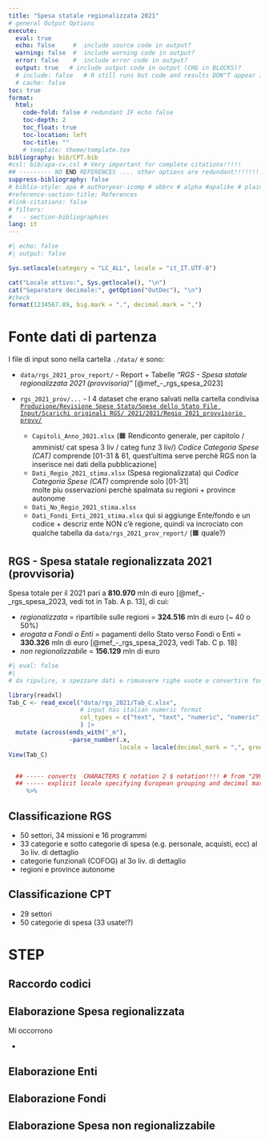 ```yaml
---
title: "Spesa statale regionalizzata 2021"
# general Output Options
execute:     
  eval: true
  echo: false     #  include source code in output?
  warning: false  #  include warning code in output?
  error: false    #  include error code in output?
  output: true   # include output code in output (CHG in BLOCKS)?
  # include: false   # R still runs but code and results DON"T appear in output  
  # cache: false
toc: true
format:
  html:
    code-fold: false # redundant IF echo false 
    toc-depth: 2
    toc_float: true
    toc-location: left
    toc-title: ""
    # template: theme/template.tex  
bibliography: bib/CPT.bib
#csl: bib/apa-cv.csl # Very important for complete citations!!!!! 
## --------- NO END REFERENCES .... other options are redundant!!!!!!!!!!!!!!!!!!!!!!!!!!!!!!
suppress-bibliography: false
# biblio-style: apa # authoryear-icomp # abbrv # alpha #apalike # plain # unsrt #siam
#reference-section-title: References
#link-citations: false
# filters:
#   - section-bibliographies
lang: it 
---
```


```r
#| echo: false
#| output: false

Sys.setlocale(category = "LC_ALL", locale = "it_IT.UTF-8")

cat("Locale attivo:", Sys.getlocale(), "\n")
cat("Separatore decimale:", getOption("OutDec"), "\n")
#check 
format(1234567.89, big.mark = ".", decimal.mark = ",")
```

# Fonte dati di partenza

I file di input sono nella cartella `./data/` e sono:

-   `data/rgs_2021_prov_report/` - Report + Tabelle *"RGS - Spesa statale regionalizzata 2021 (provvisoria)"* [@mef_-_rgs_spesa_2023]

-   `rgs_2021_prov/...` - I 4 dataset che erano salvati nella cartella condivisa [`Produzione/Revisione Spese Stato/Spese dello Stato File Input/Scarichi originali RGS/ 2021/2021/Regio 2021_provvisorio provv/`](https://governoit.sharepoint.com/:f:/r/sites/DPCOES-Documentale/Documenti%20condivisi/Ufficio%20IV/ServizioXV/Produzione/Revisione%20spese%20stato/Spese%20dello%20Stato_file%20INPUT/Scarichi%20originali%20RGS/2021/2021%20provv?csf=1&web=1&e=dVmcFZ)

    -   `Capitoli_Anno_2021.xlsx` (🟧 Rendiconto generale, per capitolo / amminist/ cat spesa 3 liv / categ funz 3 liv/)
_Codice Categoria Spese (CAT)_ comprende [01-31 & 61, quest'ultima serve perchè RGS non la inserisce nei dati della pubblicazione]
    -   `Dati_Regio_2021_stima.xlsx` (Spesa regionalizzata)
qui _Codice Categoria Spese (CAT)_ comprende solo [01-31]  
molte piu osservazioni perchè spalmata su regioni + province autonome
    -   `Dati_No_Regio_2021_stima.xlsx`
    -   `Dati_Fondi_Enti_2021_stima.xlsx`
qui si aggiunge Ente/fondo e un codice + descriz ente
NON c'è regione, quindi va incrociato con qualche tabella da `data/rgs_2021_prov_report/` (🟧 quale?)


## RGS - Spesa statale regionalizzata 2021 (provvisoria)

Spesa totale per il 2021 pari a **810.970** mln di euro [@mef_-_rgs_spesa_2023, vedi tot in Tab. A p. 13], di cui:

-   *regionalizzata* = ripartibile sulle regioni = **324.516** mln di euro (\~ 40 o 50%)
-   *erogata a Fondi o Enti* = pagamenti dello Stato verso Fondi o Enti = **330.326** mln di euro [@mef_-_rgs_spesa_2023, vedi Tab. C p. 18]
-   *non regionalizzabile* = **156.129** mln di euro

```r
#| eval: false
#| 
# da ripulire, x spezzare dati e rimuovere righe vuote e convertire format italiano 

library(readxl)
Tab_C <- read_excel("data/rgs_2021/Tab_C.xlsx",
                    # input has italian numeric format 
                    col_types = c("text", "text", "numeric", "numeric", "numeric", "numeric"),
                    ) |> 
  mutate (across(ends_with("_m"), 
                 ~parse_number(.x, 
                               locale = locale(decimal_mark = ",", grouping_mark = ".")))) 
View(Tab_C)


  ## ----- converts  CHARACTERS € notation 2 $ notation!!!! # from "299.143,00"  to "299143.00"
  ## ----- explicit locale specifying European grouping and decimal marks
     %>% 

```

## Classificazione RGS

-   50 settori, 34 missioni e 16 programmi
-   33 categorie e sotto categorie di spesa (e.g. personale, acquisti, ecc) al 3o liv. di dettaglio
-   categorie funzionali (COFOG) al 3o liv. di dettaglio
-   regioni e province autonome

## Classificazione CPT

-   29 settori
-   50 categorie di spesa (33 usate!?)

# STEP

## Raccordo codici

## Elaborazione Spesa regionalizzata

<!-- input RGS  -->

Mi occorrono

-   

## Elaborazione Enti

<!-- input RGS  -->

## Elaborazione Fondi

<!-- input RGS  -->

## Elaborazione Spesa non regionalizzabile

<!-- input RGS  -->
